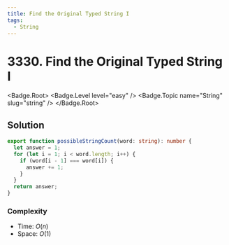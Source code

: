```yaml
---
title: Find the Original Typed String I
tags:
  - String
---
```


# 3330. Find the Original Typed String I

<Badge.Root>
  <Badge.Level level="easy" />
  <Badge.Topic name="String" slug="string" />
</Badge.Root>

## Solution

```typescript filename="solution.ts" copy
export function possibleStringCount(word: string): number {
  let answer = 1;
  for (let i = 1; i < word.length; i++) {
    if (word[i - 1] === word[i]) {
      answer += 1;
    }
  }
  return answer;
}
```

### Complexity

- Time: $O(n)$
- Space: $O(1)$

<ProblemLink
  codingSite="leetcode"
  href="https://leetcode.com/problems/find-the-original-typed-string-i"
  title="Find the Original Typed String I"
/>
